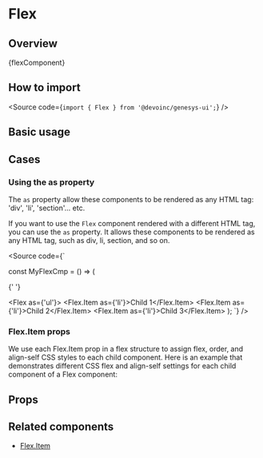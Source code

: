 

<Meta of={Stories} />

# Flex

## Overview

<Markdown>{flexComponent}</Markdown>

## How to import

<Source code={`import { Flex } from '@devoinc/genesys-ui';`} />

## Basic usage

<Canvas of={Stories.Base} />

## Cases

### Using the as property

The `as` property allow these components to be rendered as any HTML tag:
'div', 'li', 'section'... etc.

If you want to use the `Flex` component rendered with a different HTML tag, you can use the `as` property.
It allows these components to be rendered as any HTML tag, such as div, li, section, and so on.

<Source
  code={`

const MyFlexCmp = () => (

{' '}

<Flex as={'ul'}>
  <Flex.Item as={'li'}>Child 1</Flex.Item>
  <Flex.Item as={'li'}>Child 2</Flex.Item>
  <Flex.Item as={'li'}>Child 3</Flex.Item>
</Flex>
); `} />

### Flex.Item props

We use each Flex.Item prop in a flex structure to assign flex,
order, and align-self CSS styles to each child component.
Here is an example that demonstrates different CSS flex and align-self
settings for each child component of a Flex component:

<Canvas of={CaseStories.FlexAndFlexItems} />

## Props

<ArgTypes of={Stories} />

## Related components

- [Flex.Item](?path=/docs/components-core-layout-flex-subcomponents--docs)
